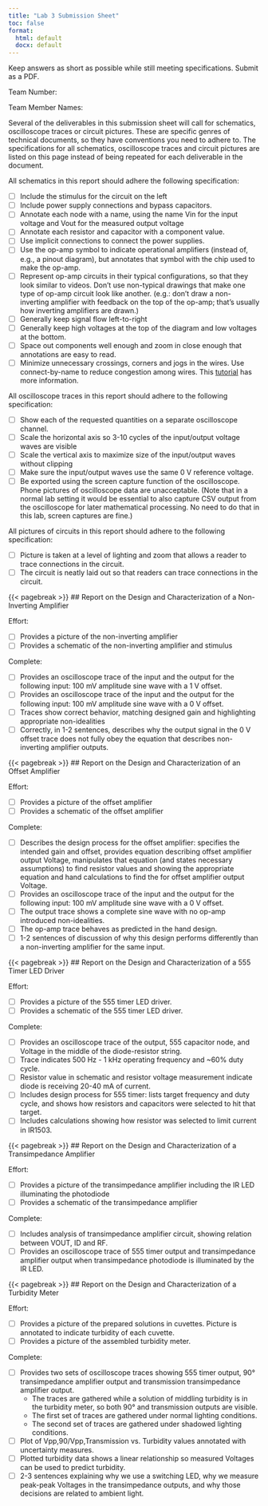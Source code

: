 ```yaml
---
title: "Lab 3 Submission Sheet"
toc: false
format:
  html: default
  docx: default
---
```


Keep answers as short as possible while still meeting specifications. Submit as a PDF.

Team Number:

Team Member Names: 

Several of the deliverables in this submission sheet will call for schematics, oscilloscope traces or circuit pictures.  These are specific genres of technical documents, so they have conventions you need to adhere to.  The specifications for all schematics, oscilloscope traces and circuit pictures are listed on this page instead of being repeated for each deliverable in the document.

All schematics in this report should adhere the following specification:

- [ ] Include the stimulus for the circuit on the left
- [ ] Include power supply connections and bypass capacitors.
- [ ] Annotate each node with a name, using the name Vin for the input voltage and Vout for the measured output voltage
- [ ] Annotate each resistor and capacitor with a component value.
- [ ] Use implicit connections to connect the power supplies.
- [ ] Use the op-amp symbol to indicate operational amplifiers (instead of, e.g., a pinout diagram), but annotates that symbol with the chip used to make the op-amp.
- [ ] Represent op-amp circuits in their typical configurations, so that they look similar to videos.  Don't use non-typical drawings that make one type of op-amp circuit look like another.  (e.g.: don't draw a non-inverting amplifier with feedback on the top of the op-amp; that's usually how inverting amplifiers are drawn.)
- [ ] Generally keep signal flow left-to-right
- [ ] Generally keep high voltages at the top of the diagram and low voltages at the bottom.
- [ ] Space out components well enough and zoom in close enough that annotations are easy to read.
- [ ] Minimize unnecessary crossings, corners and jogs in the wires.  Use connect-by-name to reduce congestion among wires.  This [tutorial](https://learn.sparkfun.com/tutorials/how-to-read-a-schematic/reading-schematics) has more information.

All oscilloscope traces in this report should adhere to the following specification:

- [ ] Show each of the requested quantities on a separate oscilloscope channel.
- [ ] Scale the horizontal axis so 3-10 cycles of the input/output voltage waves are visible
- [ ] Scale the vertical axis to maximize size of the input/output waves without clipping
- [ ] Make sure the input/output waves use the same 0 V reference voltage.
- [ ] Be exported using the screen capture function of the oscilloscope.  Phone pictures of oscilloscope data are unacceptable.  (Note that in a normal lab setting it would be essential to also capture CSV output from the oscilloscope for later mathematical processing.  No need to do that in this lab, screen captures are fine.)

All pictures of circuits in this report should adhere to the following specification:

- [ ] Picture is taken at a level of lighting and zoom that allows a reader to trace connections in the circuit.
- [ ] The circuit is neatly laid out so that readers can trace connections in the circuit.

{{< pagebreak >}}
## Report on the Design and Characterization of a Non-Inverting Amplifier

Effort: 

- [ ] Provides a picture of the non-inverting amplifier
- [ ] Provides a schematic of the non-inverting amplifier and stimulus

Complete:

- [ ] Provides an oscilloscope trace of the input and the output for the following input: 100 mV amplitude sine wave with a 1 V offset.
- [ ] Provides an oscilloscope trace of the input and the output for the following input: 100 mV amplitude sine wave with a 0 V offset.
- [ ] Traces show correct behavior, matching designed gain and highlighting appropriate non-idealities
- [ ] Correctly, in 1-2 sentences, describes why the output signal in the 0 V offset trace does not fully obey the equation that describes non-inverting amplifier outputs.

{{< pagebreak >}}
## Report on the Design and Characterization of an Offset Amplifier

Effort:

- [ ] Provides a picture of the offset amplifier
- [ ] Provides a schematic of the offset amplifier

Complete: 

- [ ] Describes the design process for the offset amplifier: specifies the intended gain and offset, provides equation describing offset amplifier output Voltage, manipulates that equation (and states necessary assumptions) to find resistor values and showing the appropriate equation and hand calculations to find the  for offset amplifier output Voltage.
- [ ] Provides an oscilloscope trace of the input and the output for the following input: 100 mV amplitude sine wave with a 0 V offset.
- [ ] The output trace shows a complete sine wave with no op-amp introduced non-idealities.
- [ ] The op-amp trace behaves as predicted in the hand design.
- [ ] 1-2 sentences of discussion of why this design performs differently than a non-inverting amplifier for the same input.

{{< pagebreak >}}
## Report on the Design and Characterization of a 555 Timer LED Driver

Effort:

- [ ] Provides a picture of the 555 timer LED driver.
- [ ] Provides a schematic of the 555 timer LED driver.

Complete: 

- [ ] Provides an oscilloscope trace of the output, 555 capacitor node, and Voltage in the middle of the diode-resistor string.
- [ ] Trace indicates 500 Hz - 1 kHz operating frequency and ~60% duty cycle.
- [ ] Resistor value in schematic and resistor voltage measurement indicate diode is receiving 20-40 mA of current.
- [ ] Includes design process for 555 timer: lists target frequency and duty cycle, and shows how resistors and capacitors were selected to hit that target.
- [ ] Includes calculations showing how resistor was selected to limit current in IR1503.

{{< pagebreak >}}
## Report on the Design and Characterization of a Transimpedance Amplifier

Effort:

- [ ] Provides a picture of the transimpedance amplifier including the IR LED illuminating the photodiode
- [ ] Provides a schematic of the transimpedance amplifier

Complete: 

- [ ] Includes analysis of transimpedance amplifier circuit, showing relation between VOUT, ID and RF.
- [ ] Provides an oscilloscope trace of 555 timer output and transimpedance amplifier output when transimpedance photodiode is illuminated by the IR LED.

{{< pagebreak >}}
## Report on the Design and Characterization of a Turbidity Meter

Effort:

- [ ] Provides a picture of the prepared solutions in cuvettes.  Picture is annotated to indicate turbidity of each cuvette.
- [ ] Provides a picture of the assembled turbidity meter.

Complete: 

- [ ] Provides two sets of oscilloscope traces showing 555 timer output, 90° transimpedance amplifier output and transmission transimpedance amplifier output.  
  - The traces are gathered while a solution of middling turbidity is in the turbidity meter, so both 90° and transmission outputs are visible. 
  - The first set of traces are gathered under normal lighting conditions.
  - The second set of traces are gathered under shadowed lighting conditions.
- [ ] Plot of Vpp,90/Vpp,Transmission vs. Turbidity values annotated with uncertainty measures.
- [ ] Plotted turbidity data shows a linear relationship so measured Voltages can be used to predict turbidity.
- [ ] 2-3 sentences explaining why we use a switching LED, why we measure peak-peak Voltages in the transimpedance outputs, and why those decisions are related to ambient light.
